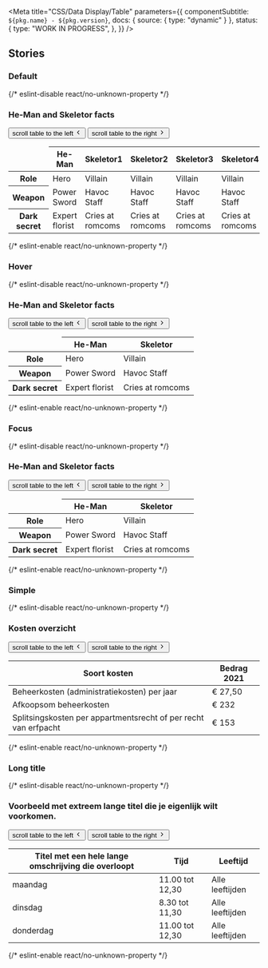 

<Meta
  title="CSS/Data Display/Table"
  parameters={{
    componentSubtitle: `${pkg.name} - ${pkg.version}`,
    docs: { source: { type: "dynamic" } },
    status: {
      type: "WORK IN PROGRESS",
    },
  }}
/>

<Description markdown={readme} />

## Stories

### Default

<Canvas>
  {/* eslint-disable react/no-unknown-property */}
  <Story name="Default">
    <div class="denhaag-table">
      <h3 class="utrecht-heading-3 denhaag-table__caption">He-Man and Skeletor facts</h3>
      <div class="denhaag-button-group denhaag-button-group--multiple denhaag-table__scroll-buttons">
        <button class="denhaag-button denhaag-button--icon-only denhaag-table__scroll-buttons-left">
          <span class="denhaag-button__sr-only">scroll table to the left</span>
          <span class="denhaag-button__icon">
            <svg
              width="1em"
              height="1em"
              viewBox="0 0 20 20"
              xmlns="http://www.w3.org/2000/svg"
              class="denhaag-icon"
              focusable="false"
              aria-hidden="true"
            >
              <path
                d="M12.2559 4.41009C12.5814 4.73553 12.5814 5.26317 12.2559 5.5886L7.84518 9.99935L12.2559 14.4101C12.5814 14.7355 12.5814 15.2632 12.2559 15.5886C11.9305 15.914 11.4028 15.914 11.0774 15.5886L6.07741 10.5886C5.75197 10.2632 5.75197 9.73553 6.07741 9.41009L11.0774 4.41009C11.4028 4.08466 11.9305 4.08466 12.2559 4.41009Z"
                fill="currentColor"
              />
            </svg>
          </span>
        </button>
        <button class="denhaag-button denhaag-button--icon-only denhaag-table__scroll-buttons-right">
          <span class="denhaag-button__sr-only">scroll table to the right</span>
          <span class="denhaag-button__icon">
            <svg
              width="1em"
              height="1em"
              viewBox="0 0 20 20"
              xmlns="http://www.w3.org/2000/svg"
              class="denhaag-icon"
              focusable="false"
              aria-hidden="true"
            >
              <path
                d="M7.74408 15.5899C7.41864 15.2645 7.41864 14.7368 7.74408 14.4114L12.1548 10.0007L7.74408 5.58991C7.41864 5.26447 7.41864 4.73683 7.74408 4.4114C8.06951 4.08596 8.59715 4.08596 8.92259 4.4114L13.9226 9.4114C14.248 9.73683 14.248 10.2645 13.9226 10.5899L8.92259 15.5899C8.59715 15.9153 8.06951 15.9153 7.74408 15.5899Z"
                fill="currentColor"
              />
            </svg>
          </span>
        </button>
      </div>
      <div class="denhaag-table__container">
        <table class="denhaag-table__table">
          <thead class="denhaag-table__head">
            <tr class="denhaag-table__row">
              <td class="denhaag-table__cell">&nbsp;</td>
              <th class="denhaag-table__heading" scope="col" aria-sort="none">
                He-Man
              </th>
              <th class="denhaag-table__heading" scope="col" aria-sort="none">
                Skeletor1
              </th>
              <th class="denhaag-table__heading" scope="col" aria-sort="none">
                Skeletor2
              </th>
              <th class="denhaag-table__heading" scope="col" aria-sort="none">
                Skeletor3
              </th>
              <th class="denhaag-table__heading" scope="col" aria-sort="none">
                Skeletor4
              </th>
              <th class="denhaag-table__heading" scope="col" aria-sort="none">
                Skeletor5
              </th>
              <th class="denhaag-table__heading" scope="col" aria-sort="none">
                Skeletor6
              </th>
            </tr>
          </thead>
          <tbody class="denhaag-table__body">
            <tr class="denhaag-table__row">
              <th class="denhaag-table__heading" scope="row">
                Role
              </th>
              <td class="denhaag-table__cell">Hero</td>
              <td class="denhaag-table__cell">Villain</td>
              <td class="denhaag-table__cell">Villain</td>
              <td class="denhaag-table__cell">Villain</td>
              <td class="denhaag-table__cell">Villain</td>
              <td class="denhaag-table__cell">Villain</td>
              <td class="denhaag-table__cell">Villain</td>
            </tr>
            <tr class="denhaag-table__row">
              <th class="denhaag-table__heading" scope="row">
                Weapon
              </th>
              <td class="denhaag-table__cell">Power Sword</td>
              <td class="denhaag-table__cell">Havoc Staff</td>
              <td class="denhaag-table__cell">Havoc Staff</td>
              <td class="denhaag-table__cell">Havoc Staff</td>
              <td class="denhaag-table__cell">Havoc Staff</td>
              <td class="denhaag-table__cell">Havoc Staff</td>
              <td class="denhaag-table__cell">Havoc Staff</td>
            </tr>
            <tr class="denhaag-table__row">
              <th class="denhaag-table__heading" scope="row">
                Dark secret
              </th>
              <td class="denhaag-table__cell">Expert florist</td>
              <td class="denhaag-table__cell">Cries at romcoms</td>
              <td class="denhaag-table__cell">Cries at romcoms</td>
              <td class="denhaag-table__cell">Cries at romcoms</td>
              <td class="denhaag-table__cell">Cries at romcoms</td>
              <td class="denhaag-table__cell">Cries at romcoms</td>
              <td class="denhaag-table__cell">Cries at romcoms</td>
            </tr>
          </tbody>
        </table>
      </div>
    </div>
  </Story>
  {/* eslint-enable react/no-unknown-property */}
</Canvas>

### Hover

<Canvas>
  {/* eslint-disable react/no-unknown-property */}
  <Story name="Hover">
    <div class="denhaag-table">
      <h3 class="utrecht-heading-3 denhaag-table__caption">He-Man and Skeletor facts</h3>
      <div class="denhaag-button-group denhaag-button-group--multiple denhaag-table__scroll-buttons">
        <button class="denhaag-button denhaag-button--icon-only denhaag-table__scroll-buttons-left">
          <span class="denhaag-button__sr-only">scroll table to the left</span>
          <span class="denhaag-button__icon">
            <svg
              width="1em"
              height="1em"
              viewBox="0 0 20 20"
              xmlns="http://www.w3.org/2000/svg"
              class="denhaag-icon"
              focusable="false"
              aria-hidden="true"
            >
              <path
                d="M12.2559 4.41009C12.5814 4.73553 12.5814 5.26317 12.2559 5.5886L7.84518 9.99935L12.2559 14.4101C12.5814 14.7355 12.5814 15.2632 12.2559 15.5886C11.9305 15.914 11.4028 15.914 11.0774 15.5886L6.07741 10.5886C5.75197 10.2632 5.75197 9.73553 6.07741 9.41009L11.0774 4.41009C11.4028 4.08466 11.9305 4.08466 12.2559 4.41009Z"
                fill="currentColor"
              />
            </svg>
          </span>
        </button>
        <button class="denhaag-button denhaag-button--icon-only denhaag-table__scroll-buttons-right">
          <span class="denhaag-button__sr-only">scroll table to the right</span>
          <span class="denhaag-button__icon">
            <svg
              width="1em"
              height="1em"
              viewBox="0 0 20 20"
              xmlns="http://www.w3.org/2000/svg"
              class="denhaag-icon"
              focusable="false"
              aria-hidden="true"
            >
              <path
                d="M7.74408 15.5899C7.41864 15.2645 7.41864 14.7368 7.74408 14.4114L12.1548 10.0007L7.74408 5.58991C7.41864 5.26447 7.41864 4.73683 7.74408 4.4114C8.06951 4.08596 8.59715 4.08596 8.92259 4.4114L13.9226 9.4114C14.248 9.73683 14.248 10.2645 13.9226 10.5899L8.92259 15.5899C8.59715 15.9153 8.06951 15.9153 7.74408 15.5899Z"
                fill="currentColor"
              />
            </svg>
          </span>
        </button>
      </div>
      <div class="denhaag-table__container">
        <table class="denhaag-table__table">
          <thead class="denhaag-table__head">
            <tr class="denhaag-table__row">
              <td class="denhaag-table__cell">&nbsp;</td>
              <th class="denhaag-table__heading" scope="col" aria-sort="none">
                He-Man
              </th>
              <th class="denhaag-table__heading" scope="col" aria-sort="none">
                Skeletor
              </th>
            </tr>
          </thead>
          <tbody class="denhaag-table__body">
            <tr class="denhaag-table__row">
              <th class="denhaag-table__heading" scope="row">
                Role
              </th>
              <td class="denhaag-table__cell">Hero</td>
              <td class="denhaag-table__cell">Villain</td>
            </tr>
            <tr class="denhaag-table__row denhaag-table__row--hover">
              <th class="denhaag-table__heading" scope="row">
                Weapon
              </th>
              <td class="denhaag-table__cell">Power Sword</td>
              <td class="denhaag-table__cell">Havoc Staff</td>
            </tr>
            <tr class="denhaag-table__row">
              <th class="denhaag-table__heading" scope="row">
                Dark secret
              </th>
              <td class="denhaag-table__cell">Expert florist</td>
              <td class="denhaag-table__cell">Cries at romcoms</td>
            </tr>
          </tbody>
        </table>
      </div>
    </div>
  </Story>
  {/* eslint-enable react/no-unknown-property */}
</Canvas>

### Focus

<Canvas>
  {/* eslint-disable react/no-unknown-property */}
  <Story name="Focus">
    <div class="denhaag-table">
      <h3 class="utrecht-heading-3 denhaag-table__caption">He-Man and Skeletor facts</h3>
      <div class="denhaag-button-group denhaag-button-group--multiple denhaag-table__scroll-buttons">
        <button class="denhaag-button denhaag-button--icon-only denhaag-table__scroll-buttons-left">
          <span class="denhaag-button__sr-only">scroll table to the left</span>
          <span class="denhaag-button__icon">
            <svg
              width="1em"
              height="1em"
              viewBox="0 0 20 20"
              xmlns="http://www.w3.org/2000/svg"
              class="denhaag-icon"
              focusable="false"
              aria-hidden="true"
            >
              <path
                d="M12.2559 4.41009C12.5814 4.73553 12.5814 5.26317 12.2559 5.5886L7.84518 9.99935L12.2559 14.4101C12.5814 14.7355 12.5814 15.2632 12.2559 15.5886C11.9305 15.914 11.4028 15.914 11.0774 15.5886L6.07741 10.5886C5.75197 10.2632 5.75197 9.73553 6.07741 9.41009L11.0774 4.41009C11.4028 4.08466 11.9305 4.08466 12.2559 4.41009Z"
                fill="currentColor"
              />
            </svg>
          </span>
        </button>
        <button class="denhaag-button denhaag-button--icon-only denhaag-table__scroll-buttons-right">
          <span class="denhaag-button__sr-only">scroll table to the right</span>
          <span class="denhaag-button__icon">
            <svg
              width="1em"
              height="1em"
              viewBox="0 0 20 20"
              xmlns="http://www.w3.org/2000/svg"
              class="denhaag-icon"
              focusable="false"
              aria-hidden="true"
            >
              <path
                d="M7.74408 15.5899C7.41864 15.2645 7.41864 14.7368 7.74408 14.4114L12.1548 10.0007L7.74408 5.58991C7.41864 5.26447 7.41864 4.73683 7.74408 4.4114C8.06951 4.08596 8.59715 4.08596 8.92259 4.4114L13.9226 9.4114C14.248 9.73683 14.248 10.2645 13.9226 10.5899L8.92259 15.5899C8.59715 15.9153 8.06951 15.9153 7.74408 15.5899Z"
                fill="currentColor"
              />
            </svg>
          </span>
        </button>
      </div>
      <div class="denhaag-table__container">
        <table class="denhaag-table__table">
          <thead class="denhaag-table__head">
            <tr class="denhaag-table__row">
              <td class="denhaag-table__cell">&nbsp;</td>
              <th class="denhaag-table__heading" scope="col" aria-sort="none">
                He-Man
              </th>
              <th class="denhaag-table__heading" scope="col" aria-sort="none">
                Skeletor
              </th>
            </tr>
          </thead>
          <tbody class="denhaag-table__body">
            <tr class="denhaag-table__row">
              <th class="denhaag-table__heading" scope="row">
                Role
              </th>
              <td class="denhaag-table__cell">Hero</td>
              <td class="denhaag-table__cell">Villain</td>
            </tr>
            <tr class="denhaag-table__row denhaag-table__row--focus">
              <th class="denhaag-table__heading" scope="row">
                Weapon
              </th>
              <td class="denhaag-table__cell">Power Sword</td>
              <td class="denhaag-table__cell">Havoc Staff</td>
            </tr>
            <tr class="denhaag-table__row">
              <th class="denhaag-table__heading" scope="row">
                Dark secret
              </th>
              <td class="denhaag-table__cell">Expert florist</td>
              <td class="denhaag-table__cell">Cries at romcoms</td>
            </tr>
          </tbody>
        </table>
      </div>
    </div>
  </Story>
  {/* eslint-enable react/no-unknown-property */}
</Canvas>

### Simple

<Canvas>
  {/* eslint-disable react/no-unknown-property */}
  <Story name="Simple">
    <div class="denhaag-table">
      <h3 class="utrecht-heading-3 denhaag-table__caption">Kosten overzicht</h3>
      <div class="denhaag-button-group denhaag-button-group--multiple denhaag-table__scroll-buttons">
        <button class="denhaag-button denhaag-button--icon-only denhaag-table__scroll-buttons-left">
          <span class="denhaag-button__sr-only">scroll table to the left</span>
          <span class="denhaag-button__icon">
            <svg
              width="1em"
              height="1em"
              viewBox="0 0 20 20"
              xmlns="http://www.w3.org/2000/svg"
              class="denhaag-icon"
              focusable="false"
              aria-hidden="true"
            >
              <path
                d="M12.2559 4.41009C12.5814 4.73553 12.5814 5.26317 12.2559 5.5886L7.84518 9.99935L12.2559 14.4101C12.5814 14.7355 12.5814 15.2632 12.2559 15.5886C11.9305 15.914 11.4028 15.914 11.0774 15.5886L6.07741 10.5886C5.75197 10.2632 5.75197 9.73553 6.07741 9.41009L11.0774 4.41009C11.4028 4.08466 11.9305 4.08466 12.2559 4.41009Z"
                fill="currentColor"
              />
            </svg>
          </span>
        </button>
        <button class="denhaag-button denhaag-button--icon-only denhaag-table__scroll-buttons-right">
          <span class="denhaag-button__sr-only">scroll table to the right</span>
          <span class="denhaag-button__icon">
            <svg
              width="1em"
              height="1em"
              viewBox="0 0 20 20"
              xmlns="http://www.w3.org/2000/svg"
              class="denhaag-icon"
              focusable="false"
              aria-hidden="true"
            >
              <path
                d="M7.74408 15.5899C7.41864 15.2645 7.41864 14.7368 7.74408 14.4114L12.1548 10.0007L7.74408 5.58991C7.41864 5.26447 7.41864 4.73683 7.74408 4.4114C8.06951 4.08596 8.59715 4.08596 8.92259 4.4114L13.9226 9.4114C14.248 9.73683 14.248 10.2645 13.9226 10.5899L8.92259 15.5899C8.59715 15.9153 8.06951 15.9153 7.74408 15.5899Z"
                fill="currentColor"
              />
            </svg>
          </span>
        </button>
      </div>
      <div class="denhaag-table__container">
        <table class="denhaag-table__table">
          <thead class="denhaag-table__head">
            <tr class="denhaag-table__row">
              <th class="denhaag-table__heading" scope="col" aria-sort="none">
                Soort kosten
              </th>
              <th class="denhaag-table__heading" scope="col" aria-sort="none">
                Bedrag 2021
              </th>
            </tr>
          </thead>
          <tbody class="denhaag-table__body">
            <tr class="denhaag-table__row">
              <td class="denhaag-table__cell">Beheerkosten (administratiekosten) per jaar</td>
              <td class="denhaag-table__cell">&euro; 27,50</td>
            </tr>
            <tr class="denhaag-table__row">
              <td class="denhaag-table__cell">Afkoopsom beheerkosten</td>
              <td class="denhaag-table__cell">&euro; 232</td>
            </tr>
            <tr class="denhaag-table__row">
              <td class="denhaag-table__cell">Splitsingskosten per appartmentsrecht of per recht van erfpacht</td>
              <td class="denhaag-table__cell">&euro; 153</td>
            </tr>
          </tbody>
        </table>
      </div>
    </div>
  </Story>
  {/* eslint-enable react/no-unknown-property */}
</Canvas>

### Long title

<Canvas>
  {/* eslint-disable react/no-unknown-property */}
  <Story name="Long title">
    <div class="denhaag-table">
      <h3 class="utrecht-heading-3 denhaag-table__caption">
        Voorbeeld met extreem lange titel die je eigenlijk wilt voorkomen.
      </h3>
      <div class="denhaag-button-group denhaag-button-group--multiple denhaag-table__scroll-buttons">
        <button class="denhaag-button denhaag-button--icon-only denhaag-table__scroll-buttons-left">
          <span class="denhaag-button__sr-only">scroll table to the left</span>
          <span class="denhaag-button__icon">
            <svg
              width="1em"
              height="1em"
              viewBox="0 0 20 20"
              xmlns="http://www.w3.org/2000/svg"
              class="denhaag-icon"
              focusable="false"
              aria-hidden="true"
            >
              <path
                d="M12.2559 4.41009C12.5814 4.73553 12.5814 5.26317 12.2559 5.5886L7.84518 9.99935L12.2559 14.4101C12.5814 14.7355 12.5814 15.2632 12.2559 15.5886C11.9305 15.914 11.4028 15.914 11.0774 15.5886L6.07741 10.5886C5.75197 10.2632 5.75197 9.73553 6.07741 9.41009L11.0774 4.41009C11.4028 4.08466 11.9305 4.08466 12.2559 4.41009Z"
                fill="currentColor"
              />
            </svg>
          </span>
        </button>
        <button class="denhaag-button denhaag-button--icon-only denhaag-table__scroll-buttons-right">
          <span class="denhaag-button__sr-only">scroll table to the right</span>
          <span class="denhaag-button__icon">
            <svg
              width="1em"
              height="1em"
              viewBox="0 0 20 20"
              xmlns="http://www.w3.org/2000/svg"
              class="denhaag-icon"
              focusable="false"
              aria-hidden="true"
            >
              <path
                d="M7.74408 15.5899C7.41864 15.2645 7.41864 14.7368 7.74408 14.4114L12.1548 10.0007L7.74408 5.58991C7.41864 5.26447 7.41864 4.73683 7.74408 4.4114C8.06951 4.08596 8.59715 4.08596 8.92259 4.4114L13.9226 9.4114C14.248 9.73683 14.248 10.2645 13.9226 10.5899L8.92259 15.5899C8.59715 15.9153 8.06951 15.9153 7.74408 15.5899Z"
                fill="currentColor"
              />
            </svg>
          </span>
        </button>
      </div>
      <div class="denhaag-table__container">
        <table class="denhaag-table__table">
          <thead class="denhaag-table__head">
            <tr class="denhaag-table__row">
              <th class="denhaag-table__heading" scope="col" aria-sort="none">
                Titel met een hele lange omschrijving die overloopt
              </th>
              <th class="denhaag-table__heading" scope="col" aria-sort="none">
                Tijd
              </th>
              <th class="denhaag-table__heading" scope="col" aria-sort="none">
                Leeftijd
              </th>
            </tr>
          </thead>
          <tbody class="denhaag-table__body">
            <tr class="denhaag-table__row">
              <td class="denhaag-table__cell">maandag</td>
              <td class="denhaag-table__cell">11.00 tot 12,30</td>
              <td class="denhaag-table__cell">Alle leeftijden</td>
            </tr>
            <tr class="denhaag-table__row">
              <td class="denhaag-table__cell">dinsdag</td>
              <td class="denhaag-table__cell">8.30 tot 11,30</td>
              <td class="denhaag-table__cell">Alle leeftijden</td>
            </tr>
            <tr class="denhaag-table__row">
              <td class="denhaag-table__cell">donderdag</td>
              <td class="denhaag-table__cell">11.00 tot 12,30</td>
              <td class="denhaag-table__cell">Alle leeftijden</td>
            </tr>
          </tbody>
        </table>
      </div>
    </div>
  </Story>
  {/* eslint-enable react/no-unknown-property */}
</Canvas>
